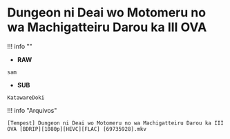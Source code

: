 # Dungeon ni Deai wo Motomeru no wa Machigatteiru Darou ka III OVA

!!! info ""
- **RAW**
```
sam
```
- **SUB**
```
KatawareDoki
```


!!! info "Arquivos"
```
[Tempest] Dungeon ni Deai wo Motomeru no wa Machigatteiru Darou ka III OVA [BDRIP][1080p][HEVC][FLAC] [69735928].mkv
```
